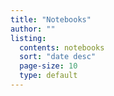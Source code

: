 ```yaml
---
title: "Notebooks"
author: ""
listing:
  contents: notebooks
  sort: "date desc"
  page-size: 10
  type: default
---
```

